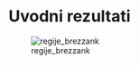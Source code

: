 # Uvodni rezultati

![regije_brezzank](https://user-images.githubusercontent.com/88282373/220222088-d4570497-bebb-4e70-942e-79e9972e454e.svg)
